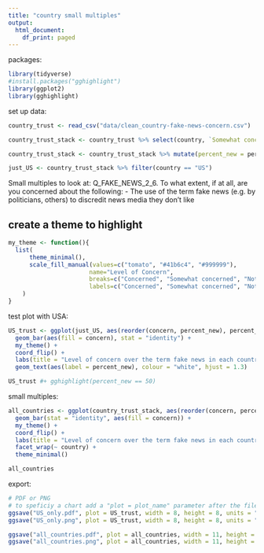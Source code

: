 ```yaml
---
title: "country small multiples"
output:
  html_document:
    df_print: paged
---
```


packages:

```r
library(tidyverse)
#install.packages("gghighlight")
library(ggplot2)
library(gghighlight)
```

set up data: 
```r
country_trust <- read_csv("data/clean_country-fake-news-concern.csv")

country_trust_stack <- country_trust %>% select(country, `Somewhat concerned`, Concerned, `Not concerned`) %>% gather(concern, percent, `Somewhat concerned`, Concerned, `Not concerned`)

country_trust_stack <- country_trust_stack %>% mutate(percent_new = percent * 100)

just_US <- country_trust_stack %>% filter(country == "US")
```
 
Small multiples to look at: 
Q_FAKE_NEWS_2_6. To what extent, if at all, are you concerned about the following: - The use of the term fake news (e.g. by politicians, others) to discredit news media they don’t like

## create a theme to highlight
```r
my_theme <- function(){
  list(
      theme_minimal(),
      scale_fill_manual(values=c("tomato", "#41b6c4", "#999999"), 
                       name="Level of Concern",
                       breaks=c("Concerned", "Somewhat concerned", "Not concerned"),
                       labels=c("Concerned", "Somewhat concerned", "Not concerned")) 
    )
}
```


test plot with USA: 

```r
US_trust <- ggplot(just_US, aes(reorder(concern, percent_new), percent_new, width=.5)) +
  geom_bar(aes(fill = concern), stat = "identity") + 
  my_theme() +
  coord_flip() +
  labs(title = "Level of concern over the term fake news in each country surveyed", x = "level of concern", y = "percent", caption = "Source: Reuters 2018 Digital News Report") +
  geom_text(aes(label = percent_new), colour = "white", hjust = 1.3)

US_trust #+ gghighlight(percent_new == 50)
```

small multiples: 

```r

all_countries <- ggplot(country_trust_stack, aes(reorder(concern, percent_new), percent_new, width=.6)) +
  geom_bar(stat = "identity", aes(fill = concern)) +
  my_theme() +
  coord_flip() +
  labs(title = "Level of concern over the term fake news in each country surveyed", x = "level of concern", y = "percent", caption = "Source: Reuters 2018 Digital News Report") +
  facet_wrap(~ country) + 
  theme_minimal()

all_countries
```

export: 
```r
# PDF or PNG 
# to speficiy a chart add a "plot = plot_name" parameter after the file name.
ggsave("US_only.pdf", plot = US_trust, width = 8, height = 8, units = "in", dpi = 320)
ggsave("US_only.png", plot = US_trust, width = 8, height = 8, units = "in", dpi = 320)

ggsave("all_countries.pdf", plot = all_countries, width = 11, height = 8, units = "in", dpi = 320)
ggsave("all_countries.png", plot = all_countries, width = 11, height = 8, units = "in", dpi = 320)
```

